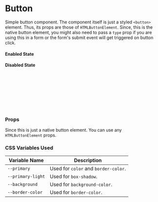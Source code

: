 
<Meta of={ButtonStories} />

# Button

Simple button component. The component itself is just a styled `<button>` element. Thus, its props are those
of `HTMLButtonElement`. Since, this is the native button element, you might also need to pass a `type` prop
if you are using this in a form or the form's submit event will get triggered on button click.

#### Enabled State

<Canvas of={ButtonStories.EnabledState} />

#### Disabled State

<Canvas of={ButtonStories.DisabledState} />

```jsx
import { Button, RaisedButton, LinkButton, ActionButton, IconButton } from 'no-frills-ui';

// Render
<Button>Normal Button</Button>
<LinkButton>Link Button</LinkButton>
<RaisedButton>Raised Button</RaisedButton>
<ActionButton>Action Button</ActionButton>
<IconButton><SVGIcon /></IconButton>
```

### Props

Since this is just a native button element. You can use any `HTMLButtonElement` props.

<Controls of={ButtonStories.Primary} />

### CSS Variables Used

| Variable Name | Description |
| ------------- | ----------- |
| `--primary` | Used for `color` and `border-color`. |
| `--primary-light` | Used for `box-shadow`. |
| `--background` | Used for `background-color`. |
| `--border-color` | Used for `border-color`. |
